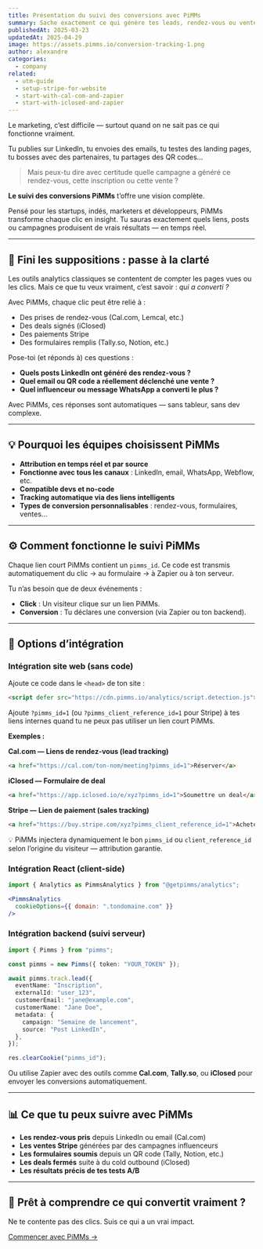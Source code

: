 ```yaml
---
title: Présentation du suivi des conversions avec PiMMs
summary: Sache exactement ce qui génère tes leads, rendez-vous ou ventes — sur tous tes canaux.
publishedAt: 2025-03-23
updatedAt: 2025-04-29
image: https://assets.pimms.io/conversion-tracking-1.png
author: alexandre
categories:
  - company
related:
  - utm-guide
  - setup-stripe-for-website
  - start-with-cal-com-and-zapier
  - start-with-iclosed-and-zapier
---
```


Le marketing, c’est difficile — surtout quand on ne sait pas ce qui fonctionne vraiment.

Tu publies sur LinkedIn, tu envoies des emails, tu testes des landing pages, tu bosses avec des partenaires, tu partages des QR codes…

> Mais peux-tu dire avec certitude quelle campagne a généré ce rendez-vous, cette inscription ou cette vente ?

**Le suivi des conversions PiMMs** t’offre une vision complète.

Pensé pour les startups, indés, marketers et développeurs, PiMMs transforme chaque clic en insight. Tu sauras exactement quels liens, posts ou campagnes produisent de vrais résultats — en temps réel.

---

## 🎯 Fini les suppositions : passe à la clarté

Les outils analytics classiques se contentent de compter les pages vues ou les clics.
Mais ce que tu veux vraiment, c’est savoir : _qui a converti ?_

Avec PiMMs, chaque clic peut être relié à :

- Des prises de rendez-vous (Cal.com, Lemcal, etc.)
- Des deals signés (iClosed)
- Des paiements Stripe
- Des formulaires remplis (Tally.so, Notion, etc.)

Pose-toi (et réponds à) ces questions :

- **Quels posts LinkedIn ont généré des rendez-vous ?**
- **Quel email ou QR code a réellement déclenché une vente ?**
- **Quel influenceur ou message WhatsApp a converti le plus ?**

Avec PiMMs, ces réponses sont automatiques — sans tableur, sans dev complexe.

---

## 💡 Pourquoi les équipes choisissent PiMMs

- **Attribution en temps réel et par source**
- **Fonctionne avec tous les canaux** : LinkedIn, email, WhatsApp, Webflow, etc.
- **Compatible devs et no-code**
- **Tracking automatique via des liens intelligents**
- **Types de conversion personnalisables** : rendez-vous, formulaires, ventes…

---

## ⚙️ Comment fonctionne le suivi PiMMs

Chaque lien court PiMMs contient un `pimms_id`. Ce code est transmis automatiquement du clic → au formulaire → à Zapier ou à ton serveur.

Tu n’as besoin que de deux événements :
- **Click** : Un visiteur clique sur un lien PiMMs.
- **Conversion** : Tu déclares une conversion (via Zapier ou ton backend).

---

## 🔌 Options d’intégration

### Intégration site web (sans code)

Ajoute ce code dans le `<head>` de ton site :

```html
<script defer src="https://cdn.pimms.io/analytics/script.detection.js"></script>
```

Ajoute `?pimms_id=1` (ou `?pimms_client_reference_id=1` pour Stripe) à tes liens internes quand tu ne peux pas utiliser un lien court PiMMs.

**Exemples :**

**Cal.com — Liens de rendez-vous (lead tracking)**
```html
<a href="https://cal.com/ton-nom/meeting?pimms_id=1">Réserver</a>
```

**iClosed — Formulaire de deal**
```html
<a href="https://app.iclosed.io/e/xyz?pimms_id=1">Soumettre un deal</a>
```

**Stripe — Lien de paiement (sales tracking)**
```html
<a href="https://buy.stripe.com/xyz?pimms_client_reference_id=1">Acheter</a>
```

💡 PiMMs injectera dynamiquement le bon `pimms_id` ou `client_reference_id` selon l’origine du visiteur — attribution garantie.

### Intégration React (client-side)

```jsx
import { Analytics as PimmsAnalytics } from "@getpimms/analytics";

<PimmsAnalytics
  cookieOptions={{ domain: ".tondomaine.com" }}
/>
```

### Intégration backend (suivi serveur)

```ts
import { Pimms } from "pimms";

const pimms = new Pimms({ token: "YOUR_TOKEN" });

await pimms.track.lead({
  eventName: "Inscription",
  externalId: "user_123",
  customerEmail: "jane@example.com",
  customerName: "Jane Doe",
  metadata: {
    campaign: "Semaine de lancement",
    source: "Post LinkedIn",
  },
});

res.clearCookie("pimms_id");
```

Ou utilise Zapier avec des outils comme **Cal.com**, **Tally.so**, ou **iClosed** pour envoyer les conversions automatiquement.

---

## 📊 Ce que tu peux suivre avec PiMMs

- **Les rendez-vous pris** depuis LinkedIn ou email (Cal.com)
- **Les ventes Stripe** générées par des campagnes influenceurs
- **Les formulaires soumis** depuis un QR code (Tally, Notion, etc.)
- **Les deals fermés** suite à du cold outbound (iClosed)
- **Les résultats précis de tes tests A/B**

---

## 🚀 Prêt à comprendre ce qui convertit vraiment ?

Ne te contente pas des clics. Suis ce qui a un vrai impact.

[Commencer avec PiMMs →](https://app.pimms.io/register)